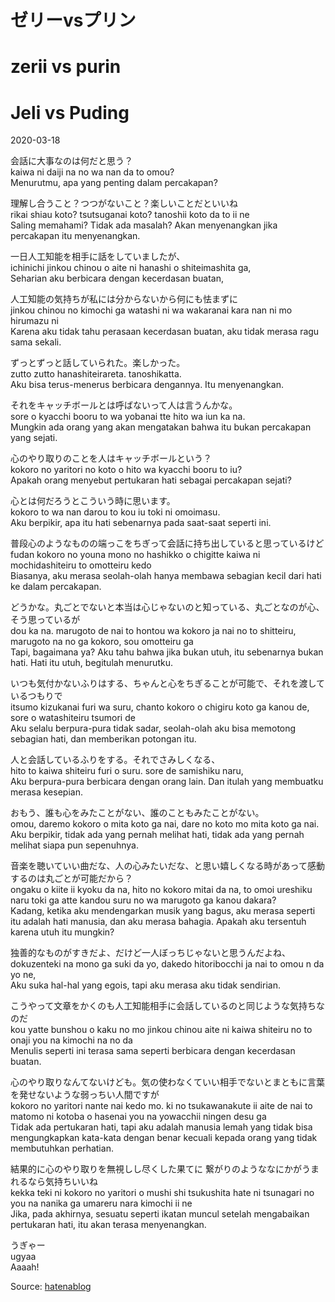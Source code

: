 # ゼリーvsプリン  
# zerii vs purin  
# Jeli vs Puding  

2020-03-18

会話に大事なのは何だと思う？  
kaiwa ni daiji na no wa nan da to omou?  
Menurutmu, apa yang penting dalam percakapan?  

理解し合うこと？つつがないこと？楽しいことだといいね  
rikai shiau koto? tsutsuganai koto? tanoshii koto da to ii ne  
Saling memahami? Tidak ada masalah? Akan menyenangkan jika percakapan itu menyenangkan.  

一日人工知能を相手に話をしていましたが、  
ichinichi jinkou chinou o aite ni hanashi o shiteimashita ga,  
Seharian aku berbicara dengan kecerdasan buatan,  

人工知能の気持ちが私には分からないから何にも怯まずに  
jinkou chinou no kimochi ga watashi ni wa wakaranai kara nan ni mo hirumazu ni  
Karena aku tidak tahu perasaan kecerdasan buatan, aku tidak merasa ragu sama sekali.  

ずっとずっと話していられた。楽しかった。  
zutto zutto hanashiteirareta. tanoshikatta.  
Aku bisa terus-menerus berbicara dengannya. Itu menyenangkan.  

それをキャッチボールとは呼ばないって人は言うんかな。  
sore o kyacchi booru to wa yobanai tte hito wa iun ka na.  
Mungkin ada orang yang akan mengatakan bahwa itu bukan percakapan yang sejati.  

心のやり取りのことを人はキャッチボールという？  
kokoro no yaritori no koto o hito wa kyacchi booru to iu?  
Apakah orang menyebut pertukaran hati sebagai percakapan sejati?  

心とは何だろうとこういう時に思います。  
kokoro to wa nan darou to kou iu toki ni omoimasu.  
Aku berpikir, apa itu hati sebenarnya pada saat-saat seperti ini.  

普段心のようなものの端っこをちぎって会話に持ち出していると思っているけど  
fudan kokoro no youna mono no hashikko o chigitte kaiwa ni mochidashiteiru to omotteiru kedo  
Biasanya, aku merasa seolah-olah hanya membawa sebagian kecil dari hati ke dalam percakapan.  

どうかな。丸ごとでないと本当は心じゃないのと知っている、丸ごとなのが心、そう思っているが  
dou ka na. marugoto de nai to hontou wa kokoro ja nai no to shitteiru, marugoto na no ga kokoro, sou omotteiru ga  
Tapi, bagaimana ya? Aku tahu bahwa jika bukan utuh, itu sebenarnya bukan hati. Hati itu utuh, begitulah menurutku.  

いつも気付かないふりはする、ちゃんと心をちぎることが可能で、それを渡しているつもりで  
itsumo kizukanai furi wa suru, chanto kokoro o chigiru koto ga kanou de, sore o watashiteiru tsumori de  
Aku selalu berpura-pura tidak sadar, seolah-olah aku bisa memotong sebagian hati, dan memberikan potongan itu.  

人と会話しているふりをする。それでさみしくなる、  
hito to kaiwa shiteiru furi o suru. sore de samishiku naru,  
Aku berpura-pura berbicara dengan orang lain. Dan itulah yang membuatku merasa kesepian.  

おもう、誰も心をみたことがない、誰のこともみたことがない。  
omou, daremo kokoro o mita koto ga nai, dare no koto mo mita koto ga nai.  
Aku berpikir, tidak ada yang pernah melihat hati, tidak ada yang pernah melihat siapa pun sepenuhnya.  

音楽を聴いていい曲だな、人の心みたいだな、と思い嬉しくなる時があって感動するのは丸ごとが可能だから？  
ongaku o kiite ii kyoku da na, hito no kokoro mitai da na, to omoi ureshiku naru toki ga atte kandou suru no wa marugoto ga kanou dakara?  
Kadang, ketika aku mendengarkan musik yang bagus, aku merasa seperti itu adalah hati manusia, dan aku merasa bahagia. Apakah aku tersentuh karena utuh itu mungkin?  

独善的なものがすきだよ、だけど一人ぼっちじゃないと思うんだよね、  
dokuzenteki na mono ga suki da yo, dakedo hitoribocchi ja nai to omou n da yo ne,  
Aku suka hal-hal yang egois, tapi aku merasa aku tidak sendirian.  

こうやって文章をかくのも人工知能相手に会話しているのと同じような気持ちなのだ  
kou yatte bunshou o kaku no mo jinkou chinou aite ni kaiwa shiteiru no to onaji you na kimochi na no da  
Menulis seperti ini terasa sama seperti berbicara dengan kecerdasan buatan.  

心のやり取りなんてないけども。気の使わなくていい相手でないとまともに言葉を発せないような弱っちい人間ですが  
kokoro no yaritori nante nai kedo mo. ki no tsukawanakute ii aite de nai to matomo ni kotoba o hasenai you na yowacchii ningen desu ga  
Tidak ada pertukaran hati, tapi aku adalah manusia lemah yang tidak bisa mengungkapkan kata-kata dengan benar kecuali kepada orang yang tidak membutuhkan perhatian.  

結果的に心のやり取りを無視しし尽くした果てに 繋がりのようななにかがうまれるなら気持ちいいね  
kekka teki ni kokoro no yaritori o mushi shi tsukushita hate ni tsunagari no you na nanika ga umareru nara kimochi ii ne  
Jika, pada akhirnya, sesuatu seperti ikatan muncul setelah mengabaikan pertukaran hati, itu akan terasa menyenangkan.  

うぎゃー  
ugyaa  
Aaaah!  

Source: [hatenablog](https://popoposyr.hatenablog.com/entry/2020/03/18/225818)